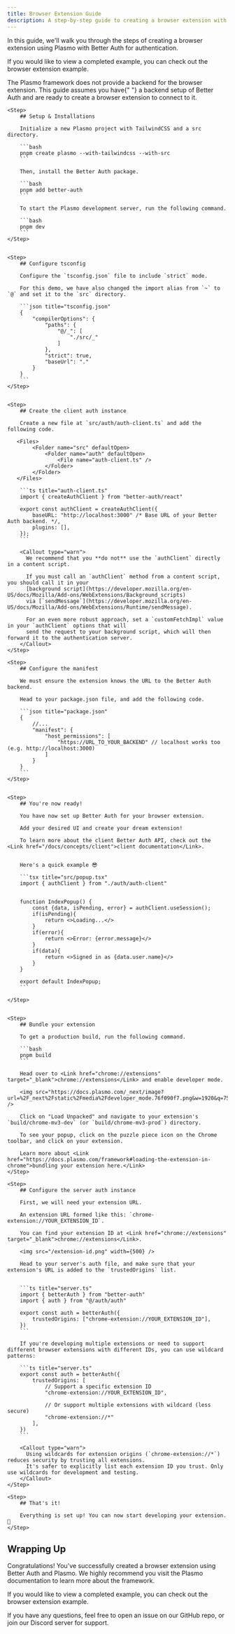 ```yaml
---
title: Browser Extension Guide
description: A step-by-step guide to creating a browser extension with Better Auth.
---
```


In this guide, we'll walk you through the steps of creating a browser extension using <Link href="https://docs.plasmo.com/">Plasmo</Link> with Better Auth for authentication.

If you would like to view a completed example, you can check out the <Link href="https://github.com/better-auth/better-auth/tree/main/examples/browser-extension-example">browser extension example</Link>.

<Callout type="warn">
  The Plasmo framework does not provide a backend for the browser extension.
  This guide assumes you have{" "}
  <Link href="/docs/integrations/hono">a backend setup</Link> of Better Auth and
  are ready to create a browser extension to connect to it.
</Callout>

<Steps>

    <Step>
        ## Setup & Installations

        Initialize a new Plasmo project with TailwindCSS and a src directory.

        ```bash
        pnpm create plasmo --with-tailwindcss --with-src
        ```

        Then, install the Better Auth package.

        ```bash
        pnpm add better-auth
        ```

        To start the Plasmo development server, run the following command.

        ```bash
        pnpm dev
        ```
    </Step>


    <Step>
        ## Configure tsconfig

        Configure the `tsconfig.json` file to include `strict` mode.

        For this demo, we have also changed the import alias from `~` to `@` and set it to the `src` directory.

        ```json title="tsconfig.json"
        {
            "compilerOptions": {
                "paths": {
                    "@/_": [
                        "./src/_"
                    ]
                },
                "strict": true,
                "baseUrl": "."
            }
        }
        ```
    </Step>


    <Step>
        ## Create the client auth instance

        Create a new file at `src/auth/auth-client.ts` and add the following code.

       <Files>
            <Folder name="src" defaultOpen>
                <Folder name="auth" defaultOpen>
                    <File name="auth-client.ts" />
                </Folder>
            </Folder>
       </Files>

        ```ts title="auth-client.ts"
        import { createAuthClient } from "better-auth/react"

        export const authClient = createAuthClient({
            baseURL: "http://localhost:3000" /* Base URL of your Better Auth backend. */,
            plugins: [],
        });
        ```

        <Callout type="warn">
          We recommend that you **do not** use the `authClient` directly in a content script.

          If you must call an `authClient` method from a content script, you should call it in your
          [background script](https://developer.mozilla.org/en-US/docs/Mozilla/Add-ons/WebExtensions/Background_scripts)
          via [`sendMessage`](https://developer.mozilla.org/en-US/docs/Mozilla/Add-ons/WebExtensions/Runtime/sendMessage).

          For an even more robust approach, set a `customFetchImpl` value in your `authClient` options that will
          send the request to your background script, which will then forward it to the authentication server.
        </Callout>
    </Step>

    <Step>
        ## Configure the manifest

        We must ensure the extension knows the URL to the Better Auth backend.

        Head to your package.json file, and add the following code.

        ```json title="package.json"
        {
            //...
            "manifest": {
                "host_permissions": [
                    "https://URL_TO_YOUR_BACKEND" // localhost works too (e.g. http://localhost:3000)
                ]
            }
        }
        ```
    </Step>


    <Step>
        ## You're now ready!

        You have now set up Better Auth for your browser extension.

        Add your desired UI and create your dream extension!

        To learn more about the client Better Auth API, check out the <Link href="/docs/concepts/client">client documentation</Link>.


        Here's a quick example 😎

        ```tsx title="src/popup.tsx"
        import { authClient } from "./auth/auth-client"


        function IndexPopup() {
            const {data, isPending, error} = authClient.useSession();
            if(isPending){
                return <>Loading...</>
            }
            if(error){
                return <>Error: {error.message}</>
            }
            if(data){
                return <>Signed in as {data.user.name}</>
            }
        }

        export default IndexPopup;
        ```

    </Step>


    <Step>
        ## Bundle your extension

        To get a production build, run the following command.

        ```bash
        pnpm build
        ```

        Head over to <Link href="chrome://extensions" target="_blank">chrome://extensions</Link> and enable developer mode.

        <img src="https://docs.plasmo.com/_next/image?url=%2F_next%2Fstatic%2Fmedia%2Fdeveloper_mode.76f090f7.png&w=1920&q=75" />

        Click on "Load Unpacked" and navigate to your extension's `build/chrome-mv3-dev` (or `build/chrome-mv3-prod`) directory.

        To see your popup, click on the puzzle piece icon on the Chrome toolbar, and click on your extension.

        Learn more about <Link href="https://docs.plasmo.com/framework#loading-the-extension-in-chrome">bundling your extension here.</Link>
    </Step>

    <Step>
        ## Configure the server auth instance

        First, we will need your extension URL.
        
        An extension URL formed like this: `chrome-extension://YOUR_EXTENSION_ID`.

        You can find your extension ID at <Link href="chrome://extensions" target="_blank">chrome://extensions</Link>.

        <img src="/extension-id.png" width={500} />

        Head to your server's auth file, and make sure that your extension's URL is added to the `trustedOrigins` list.


        ```ts title="server.ts"
        import { betterAuth } from "better-auth"
        import { auth } from "@/auth/auth"

        export const auth = betterAuth({
            trustedOrigins: ["chrome-extension://YOUR_EXTENSION_ID"],
        })
        ```

        If you're developing multiple extensions or need to support different browser extensions with different IDs, you can use wildcard patterns:

        ```ts title="server.ts"
        export const auth = betterAuth({
            trustedOrigins: [
                // Support a specific extension ID
                "chrome-extension://YOUR_EXTENSION_ID",
                
                // Or support multiple extensions with wildcard (less secure)
                "chrome-extension://*"
            ],
        })
        ```

        <Callout type="warn">
          Using wildcards for extension origins (`chrome-extension://*`) reduces security by trusting all extensions. 
          It's safer to explicitly list each extension ID you trust. Only use wildcards for development and testing.
        </Callout>
    </Step>

    <Step>
        ## That's it!

        Everything is set up! You can now start developing your extension. 🎉
    </Step>

</Steps>


## Wrapping Up

Congratulations! You've successfully created a browser extension using Better Auth and Plasmo.
We highly recommend you visit the <Link href="https://docs.plasmo.com/">Plasmo documentation</Link> to learn more about the framework.

If you would like to view a completed example, you can check out the <Link href="https://github.com/better-auth/better-auth/tree/main/examples/browser-extension-example">browser extension example</Link>.

If you have any questions, feel free to open an issue on our <Link href="https://github.com/better-auth/better-auth/issues">GitHub repo</Link>, or join our <Link href="https://discord.gg/better-auth">Discord server</Link> for support.

